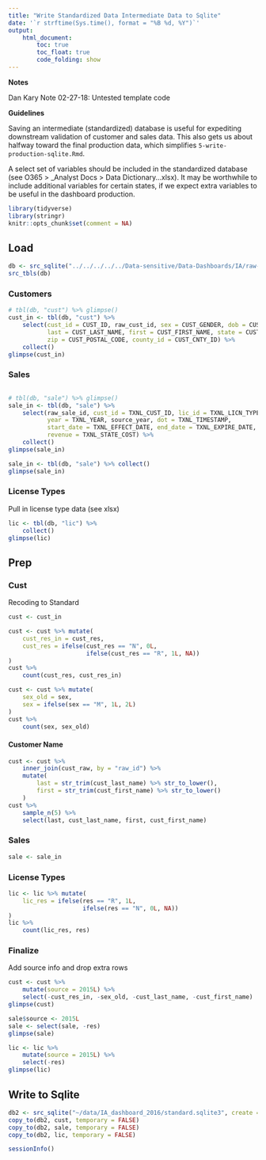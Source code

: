 ```yaml
---
title: "Write Standardized Data Intermediate Data to Sqlite"
date: '`r strftime(Sys.time(), format = "%B %d, %Y")`'
output: 
    html_document:
        toc: true
        toc_float: true
        code_folding: show
---
```


**Notes**

Dan Kary Note 02-27-18: Untested template code

**Guidelines**

Saving an intermediate (standardized) database is useful for expediting downstream validation of customer and sales data. This also gets us about halfway toward the final production data, which simplifies `5-write-production-sqlite.Rmd`. 

A select set of variables should be included in the standardized database (see O365 > _Analyst Docs > Data Dictionary...xlsx). It may be worthwhile to include additional variables for certain states, if we expect extra variables to be useful in the dashboard production.


```r
library(tidyverse)
library(stringr)
knitr::opts_chunk$set(comment = NA)
```

## Load

```r
db <- src_sqlite("../../../../../Data-sensitive/Data-Dashboards/IA/raw-2015.sqlite3")
src_tbls(db)
```

### Customers

```r
# tbl(db, "cust") %>% glimpse()
cust_in <- tbl(db, "cust") %>% 
    select(cust_id = CUST_ID, raw_cust_id, sex = CUST_GENDER, dob = CUST_BIRTH_DATE,
           last = CUST_LAST_NAME, first = CUST_FIRST_NAME, state = CUST_STATE,
           zip = CUST_POSTAL_CODE, county_id = CUST_CNTY_ID) %>%
    collect()
glimpse(cust_in)
```

### Sales

```r
```

```r
# tbl(db, "sale") %>% glimpse()
sale_in <- tbl(db, "sale") %>%
    select(raw_sale_id, cust_id = TXNL_CUST_ID, lic_id = TXNL_LICN_TYPE,
           year = TXNL_YEAR, source_year, dot = TXNL_TIMESTAMP, 
           start_date = TXNL_EFFECT_DATE, end_date = TXNL_EXPIRE_DATE,
           revenue = TXNL_STATE_COST) %>%
    collect()
glimpse(sale_in)
```


```r
sale_in <- tbl(db, "sale") %>% collect()
glimpse(sale_in)
```

### License Types

Pull in license type data (see xlsx)

```r
lic <- tbl(db, "lic") %>% 
    collect()
glimpse(lic)
```

## Prep 

### Cust

Recoding to Standard

```r
cust <- cust_in
```

```r
cust <- cust %>% mutate(
    cust_res_in = cust_res,
    cust_res = ifelse(cust_res == "N", 0L,
                      ifelse(cust_res == "R", 1L, NA))
)
cust %>%
    count(cust_res, cust_res_in)
```

```r
cust <- cust %>% mutate(
    sex_old = sex,
    sex = ifelse(sex == "M", 1L, 2L)
)
cust %>%
    count(sex, sex_old)
```

#### Customer Name

```r
cust <- cust %>%
    inner_join(cust_raw, by = "raw_id") %>%
    mutate(
        last = str_trim(cust_last_name) %>% str_to_lower(),
        first = str_trim(cust_first_name) %>% str_to_lower()
    )
cust %>%
    sample_n(5) %>%
    select(last, cust_last_name, first, cust_first_name)
```

### Sales

```r
sale <- sale_in
```

### License Types

```r
lic <- lic %>% mutate(
    lic_res = ifelse(res == "R", 1L,
                     ifelse(res == "N", 0L, NA))
)
lic %>%
    count(lic_res, res)
```

### Finalize

Add source info and drop extra rows

```r
cust <- cust %>%
    mutate(source = 2015L) %>%
    select(-cust_res_in, -sex_old, -cust_last_name, -cust_first_name)
glimpse(cust)
```

```r
sale$source <- 2015L
sale <- select(sale, -res)
glimpse(sale)
```

```r
lic <- lic %>%
    mutate(source = 2015L) %>%
    select(-res)
glimpse(lic)
```

## Write to Sqlite

```r
db2 <- src_sqlite("~/data/IA_dashboard_2016/standard.sqlite3", create = T)
copy_to(db2, cust, temporary = FALSE)
copy_to(db2, sale, temporary = FALSE)
copy_to(db2, lic, temporary = FALSE)
```

```r
sessionInfo()
```
